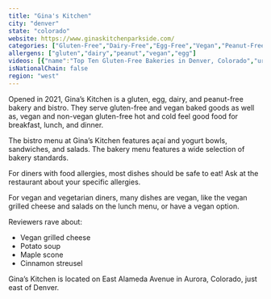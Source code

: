 ```yaml
---
title: "Gina's Kitchen"
city: "denver"
state: "colorado"
website: https://www.ginaskitchenparkside.com/
categories: ["Gluten-Free","Dairy-Free","Egg-Free","Vegan","Peanut-Free","Bakery"]
allergens: ["gluten","dairy","peanut","vegan","egg"]
videos: [{"name":"Top Ten Gluten-Free Bakeries in Denver, Colorado","url":"https://www.youtube.com/watch?v=5puLRbNpSUc"}]
isNationalChain: false
region: "west"
---
```

Opened in 2021, Gina’s Kitchen is a gluten, egg, dairy, and peanut-free bakery and bistro. They serve gluten-free and vegan baked goods as well as, vegan and non-vegan gluten-free hot and cold feel good food for breakfast, lunch, and dinner.

The bistro menu at Gina’s Kitchen features açaí and yogurt bowls, sandwiches, and salads. The bakery menu features a wide selection of bakery standards.

For diners with food allergies, most dishes should be safe to eat! Ask at the restaurant about your specific allergies.

For vegan and vegetarian diners, many dishes are vegan, like the vegan grilled cheese and salads on the lunch menu, or have a vegan option.

Reviewers rave about:
* Vegan grilled cheese
* Potato soup
* Maple scone
* Cinnamon streusel

Gina’s Kitchen is located on East Alameda Avenue in Aurora, Colorado, just east of Denver.
